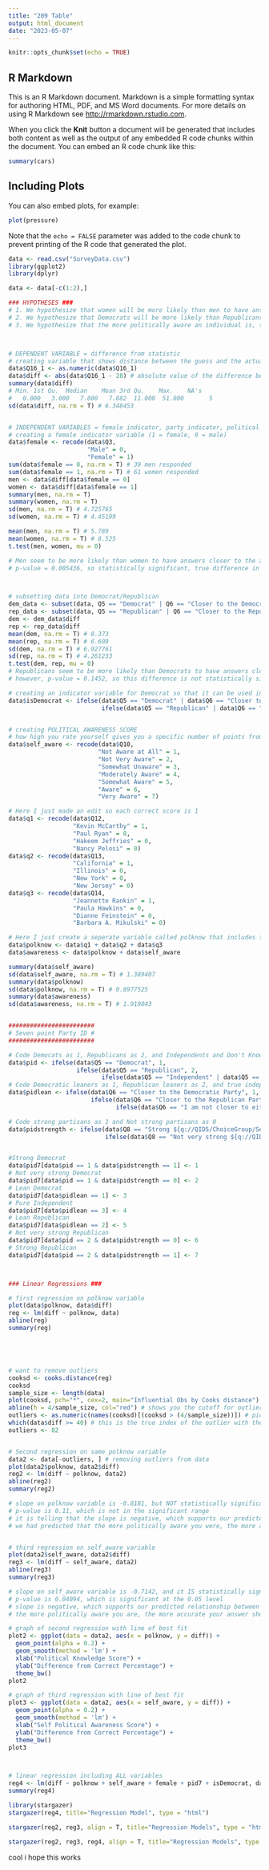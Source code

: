 ```yaml
---
title: "209 Table"
output: html_document
date: "2023-05-07"
---
```


```r
knitr::opts_chunk$set(echo = TRUE)
```

## R Markdown

This is an R Markdown document. Markdown is a simple formatting syntax for authoring HTML, PDF, and MS Word documents. For more details on using R Markdown see <http://rmarkdown.rstudio.com>.

When you click the **Knit** button a document will be generated that includes both content as well as the output of any embedded R code chunks within the document. You can embed an R code chunk like this:

```r
summary(cars)
```

## Including Plots

You can also embed plots, for example:

```r
plot(pressure)
```

Note that the `echo = FALSE` parameter was added to the code chunk to prevent printing of the R code that generated the plot.

```r
data <- read.csv("SurveyData.csv")
library(ggplot2)
library(dplyr)

data <- data[-c(1:2),]

### HYPOTHESES ###
# 1. We hypothesize that women will be more likely than men to have answers closer to the actual statistic for female representation in Congress.
# 2. We hypothesize that Democrats will be more likely than Republicans to have answers closer to the actual statistic for female representation in Congress.
# 3. We hypothesize that the more politically aware an individual is, the more likely they will be to have answers closer to the actual statistic for female representation in Congress.



# DEPENDENT VARIABLE = difference from statistic
# creating variable that shows distance between the guess and the actual number for female representation in Congress
data$Q16_1 <- as.numeric(data$Q16_1)
data$diff <- abs(data$Q16_1 - 28) # absolute value of the difference between the response and correct answer
summary(data$diff)
# Min. 1st Qu.  Median    Mean 3rd Qu.    Max.    NA's 
#   0.000   3.000   7.000   7.882  11.000  51.000       5 
sd(data$diff, na.rm = T) # 6.348453


# INDEPENDENT VARIABLES = female indicator, party indicator, political awareness
# creating a female indicator variable (1 = female, 0 = male)
data$female <- recode(data$Q3,
                      "Male" = 0,
                      "Female" = 1)
sum(data$female == 0, na.rm = T) # 39 men responded
sum(data$female == 1, na.rm = T) # 61 women responded
men <- data$diff[data$female == 0]
women <- data$diff[data$female == 1]
summary(men, na.rm = T)
summary(women, na.rm = T)
sd(men, na.rm = T) # 4.725765
sd(women, na.rm = T) # 4.45199

mean(men, na.rm = T) # 5.789
mean(women, na.rm = T) # 8.525
t.test(men, women, mu = 0)

# Men seem to be more likely than women to have answers closer to the actual statistic for female representation in Congress.
# p-value = 0.005436, so statistically significant, true difference in means is not = 0



# subsetting data into Democrat/Republican
dem_data <- subset(data, Q5 == "Democrat" | Q6 == "Closer to the Democratic Party")
rep_data <- subset(data, Q5 == "Republican" | Q6 == "Closer to the Republican Party")
dem <- dem_data$diff
rep <- rep_data$diff
mean(dem, na.rm = T) # 8.373
mean(rep, na.rm = T) # 6.609
sd(dem, na.rm = T) # 6.927761
sd(rep, na.rm = T) # 4.261233
t.test(dem, rep, mu = 0)
# Republicans seem to be more likely than Democrats to have answers closer to the actual statistic for female representation in Congress.
# however, p-value = 0.1452, so this difference is not statistically significant. possible that more data is necessary to make more concrete conclusions

# creating an indicator variable for Democrat so that it can be used in the regression model
data$isDemocrat <- ifelse(data$Q5 == "Democrat" | data$Q6 == "Closer to the Democratic Party", 1,
                          ifelse(data$Q5 == "Republican" | data$Q6 == "Closer to the Republican Party", 0, NA))


# creating POLITICAL AWARENESS SCORE
# how high you rate yourself gives you a specific number of points from 1-7
data$self_aware <- recode(data$Q10,
                         "Not Aware at All" = 1,
                         "Not Very Aware" = 2,
                         "Somewhat Unaware" = 3,
                         "Moderately Aware" = 4,
                         "Somewhat Aware" = 5,
                         "Aware" = 6,
                         "Very Aware" = 7)

# Here I just made an edit so each correct score is 1
data$q1 <- recode(data$Q12,
                  "Kevin McCarthy" = 1,
                  "Paul Ryan" = 0,
                  "Hakeem Jeffries" = 0,
                  "Nancy Pelosi" = 0)
data$q2 <- recode(data$Q13,
                  "California" = 1,
                  "Illinois" = 0,
                  "New York" = 0,
                  "New Jersey" = 0)
data$q3 <- recode(data$Q14,
                  "Jeannette Rankin" = 1,
                  "Paula Hawkins" = 0,
                  "Dianne Feinstein" = 0,
                  "Barbara A. Mikulski" = 0)

# Here I just create a seperate variable called polknow that includes the three political knowledge questions. 
data$polknow <- data$q1 + data$q2 + data$q3
data$awareness <- data$polknow + data$self_aware

summary(data$self_aware)
sd(data$self_aware, na.rm = T) # 1.389407
summary(data$polknow)
sd(data$polknow, na.rm = T) # 0.8977525
summary(data$awareness)
sd(data$awareness, na.rm = T) # 1.919043


########################
# Seven point Party ID #
########################

# Code Democats as 1, Republicans as 2, and Independents and Don't Know/Other as 3
data$pid <- ifelse(data$Q5 == "Democrat", 1, 
                   ifelse(data$Q5 == "Republican", 2, 
                          ifelse(data$Q5 == "Independent" | data$Q5 == "Don't know/Other", 3, NA)))
# Code Democratic leaners as 1, Republican leaners as 2, and true independents as 3 
data$pidlean <- ifelse(data$Q6 == "Closer to the Democratic Party", 1, 
                       ifelse(data$Q6 == "Closer to the Republican Party", 2, 
                              ifelse(data$Q6 == "I am not closer to either party"  , 3, NA)))

# Code strong partisans as 1 and Not strong partisans as 0 
data$pidstrength <- ifelse(data$Q8 == "Strong ${q://QID5/ChoiceGroup/SelectedChoices}", 1,  
                           ifelse(data$Q8 == "Not very strong ${q://QID5/ChoiceGroup/SelectedChoices}", 0, NA))


#Strong Democrat
data$pid7[data$pid == 1 & data$pidstrength == 1] <- 1
# Not very strong Democrat
data$pid7[data$pid == 1 & data$pidstrength == 0] <- 2
# Lean Democrat
data$pid7[data$pidlean == 1] <- 3
# Pure Independent 
data$pid7[data$pidlean == 3] <- 4
# Lean Republican 
data$pid7[data$pidlean == 2] <- 5
# Not very strong Republican 
data$pid7[data$pid == 2 & data$pidstrength == 0] <- 6
# Strong Republican 
data$pid7[data$pid == 2 & data$pidstrength == 1] <- 7



### Linear Regressions ###

# first regression on polknow variable
plot(data$polknow, data$diff)
reg <- lm(diff ~ polknow, data)
abline(reg)
summary(reg)





# want to remove outliers
cooksd <- cooks.distance(reg)
cooksd
sample_size <- length(data)
plot(cooksd, pch="*", cex=2, main="Influential Obs by Cooks distance")
abline(h = 4/sample_size, col="red") # shows you the cutoff for outliers
outliers <- as.numeric(names(cooksd)[(cooksd > (4/sample_size))]) # picking out outliers - the index is  off because we removed the first 2 rows of the dataframe, so i will remove the outlier by hand
which(data$diff >= 40) # this is the true index of the outlier with the massive difference
outliers <- 82


# Second regression on same polknow variable
data2 <- data[-outliers, ] # removing outliers from data
plot(data2$polknow, data2$diff)
reg2 <- lm(diff ~ polknow, data2)
abline(reg2)
summary(reg2)

# slope on polknow variable is -0.8181, but NOT statistically significant
# p-value is 0.11, which is not in the significant range
# it is telling that the slope is negative, which supports our predicted relationship between the variables
# we had predicted that the more politically aware you were, the more accurate your answer would be, which a negative slope supports


# third regression on self_aware variable
plot(data2$self_aware, data2$diff)
reg3 <- lm(diff ~ self_aware, data2)
abline(reg3)
summary(reg3)

# slope on self_aware variable is -0.7142, and it IS statistically significant at the 0.05 level
# p-value is 0.04094, which is significant at the 0.05 level
# slope is negative, which supports our predicted relationship between the variables
# the more politically aware you are, the more accurate your answer should be

# graph of second regression with line of best fit
plot2 <- ggplot(data = data2, aes(x = polknow, y = diff)) +
  geom_point(alpha = 0.2) +
  geom_smooth(method = 'lm') +
  xlab("Political Knowledge Score") +
  ylab("Difference from Correct Percentage") +
  theme_bw()
plot2

# graph of third regression with line of best fit
plot3 <- ggplot(data = data2, aes(x = self_aware, y = diff)) +
  geom_point(alpha = 0.2) +
  geom_smooth(method = 'lm') +
  xlab("Self Political Awareness Score") +
  ylab("Difference from Correct Percentage") +
  theme_bw()
plot3



# linear regression including ALL variables 
reg4 <- lm(diff ~ polknow + self_aware + female + pid7 + isDemocrat, data2)
summary(reg4)

library(stargazer)
stargazer(reg4, title="Regression Model", type = "html")

stargazer(reg2, reg3, align = T, title="Regression Models", type = "html")

stargazer(reg2, reg3, reg4, align = T, title="Regression Models", type = "html")


```


cool i hope this works